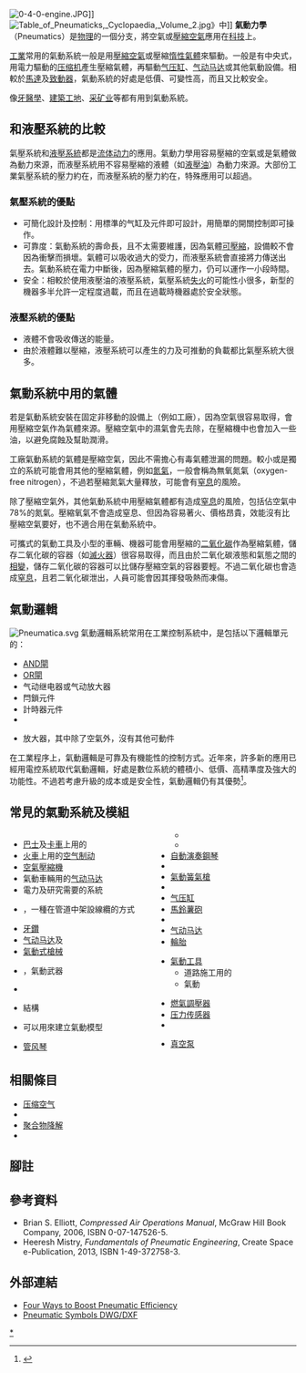 [[File:0-4-0-engine.JPG|thumb]]]]
[[Image:Table_of_Pneumaticks,_Cyclopaedia,_Volume_2.jpg|thumb]]》中]]
'''氣動力學'''（Pneumatics）是[[物理|物理]]的一個分支，將空氣或[[壓縮空氣|壓縮空氣]]應用在[[科技|科技]]上。

[[工業|工業]]常用的氣動系統一般是用[[壓縮空氣|壓縮空氣]]或壓縮[[不活性氣體|惰性氣體]]來驅動。一般是有中央式，用電力驅動的[[压缩机|压缩机]]產生壓縮氣體，再驅動[[气压缸|气压缸]]、[[气动马达|气动马达]]或其他氣動設備。相較於[[馬達|馬達]]及[[致動器|致動器]]，氣動系統的好處是低價、可變性高，而且又比較安全。

像[[牙醫學|牙醫學]]、[[建築工地|建築工地]]、[[采矿业|采矿业]]等都有用到氣動系統。

==和液壓系統的比較==
氣壓系統和[[液壓系統|液壓系統]]都是[[流体动力|流体动力]]的應用。氣動力學用容易壓縮的空氣或是氣體做為動力來源，而液壓系統用不容易壓縮的液體（如[[液壓油|液壓油]]）為動力來源。大部份工業氣壓系統的壓力約在{{Convert|80|to|100|psi|kPa|lk=on}}，而液壓系統的壓力約在{{Convert|1000|to|5000|psi|MPa|abbr=on}}，特殊應用可以超過{{Convert|10000|psi|MPa|abbr=on}}。{{Citation needed|date=2015-07}}

===氣壓系統的優點===
*可簡化設計及控制：用標準的气缸及元件即可設計，用簡單的開關控制即可操作。
*可靠度：氣動系統的壽命長，且不太需要維護，因為氣體[[壓縮性|可壓縮]]，設備較不會因為衝擊而損壞。氣體可以吸收過大的受力，而液壓系統會直接將力傳送出去。氣動系統在電力中斷後，因為壓縮氣體的壓力，仍可以運作一小段時間。
*安全：相較於使用液壓油的液壓系統，氣壓系統[[失火|失火]]的可能性小很多，新型的機器多半允許一定程度過載，而且在過載時機器處於安全狀態。

===液壓系統的優點===
* 液體不會吸收傳送的能量。
* 由於液體難以壓縮，液壓系統可以產生的力及可推動的負載都比氣壓系統大很多。
<!--* 因為液壓系統的流體難以壓縮，因此會有[[彈簧|彈簧]]的作用，當{{le|液壓油|hydraulic fluid}}不流動時， flow is stopped, the slightest motion of the load releases the pressure on the load; there is no need to "bleed off" pressurized air to release the pressure on the load.
-->
==氣動系統中用的氣體==
若是氣動系統安裝在固定非移動的設備上（例如工廠），因為空氣很容易取得，會用壓縮空氣作為氣體來源。壓縮空氣中的濕氣會先去除，在壓縮機中也會加入一些油，以避免腐蝕及幫助潤滑。

工廠氣動系統的氣體是壓縮空氣，因此不需擔心有毒氣體泄漏的問題。較小或是獨立的系統可能會用其他的壓縮氣體，例如[[氮氣|氮氣]]，一般會稱為無氧氮氣（oxygen-free nitrogen），不過若壓縮氮氣大量釋放，可能會有[[窒息|窒息]]的風險。

除了壓縮空氣外，其他氣動系統中用壓縮氣體都有造成[[窒息|窒息]]的風險，包括佔空氣中78%的氮氣。壓縮氧氣不會造成窒息、但因為容易著火、價格昂貴，效能沒有比壓縮空氣要好，也不適合用在氣動系統中。

可攜式的氣動工具及小型的車輛、機器可能會用壓縮的[[二氧化碳|二氧化碳]]作為壓縮氣體，儲存二氧化碳的容器（如[[滅火器|滅火器]]）很容易取得，而且由於二氧化碳液態和氣態之間的[[相變|相變]]，儲存二氧化碳的容器可以比儲存壓縮空氣的容器要輕。不過二氧化碳也會造成[[窒息|窒息]]，且若二氧化碳泄出，人員可能會因其揮發吸熱而凍傷。

==氣動邏輯==
<!--{{further2|[[Pneumatic_circuit|Pneumatic circuit]]}}-->
[[File:Pneumatica.svg|thumb]]
氣動邏輯系統常用在工業控制系統中，是包括以下邏輯單元的{{le|气动回路|Pneumatic circuit}}：

*[[逻辑与|AND閘]]
*[[邏輯或|OR閘]]
*气动继电器或气动放大器
*閂鎖元件
*計時器元件
* {{le|Sorteberg 继电器|Sorteberg relay}}
* {{le|浮子|Fluidics}}放大器，其中除了空氣外，沒有其他可動件

在工業程序上，氣動邏輯是可靠及有機能性的控制方式。近年來，許多新的應用已經用電控系統取代氣動邏輯，好處是數位系統的體積小、低價、高精準度及強大的功能性。不過若考慮升級的成本或是安全性，氣動邏輯仍有其優勢<ref>{{cite web|last=KMC Controls|title=Air Today, Digital Tomorrow: Pneumatic to BAS Conversions|url=http://www.kmccontrols.com/products/Air_Today_Digital_Tomorrow.aspx|accessdate=8 April 2013|deadurl=yes|archiveurl=https://web.archive.org/web/20131019043259/http://www.kmccontrols.com/products/Air_Today_Digital_Tomorrow.aspx|archivedate=2013年10月19日}}</ref>。

==常見的氣動系統及模組==
<div style="-moz-column-count:2; -webkit-column-count:2; column-count:2;">
*[[巴士|巴士]]及[[卡車|卡車]]上用的{{le|空氣制動器 (車輛)|Air brake (road vehicle)|空氣制動器}}
*[[火車|火車]]上用的[[空气制动|空气制动]]
*[[空氣壓縮機|空氣壓縮機]]
*氣動車輛用的[[气动马达|气动马达]]
*電力及{{le|神经胃肠病学|Neurogastroenterology}}研究需要的{{le|恆壓器|Barostat|恆壓}}系統
*{{le|線纜喷注|en:Cable jetting}}，一種在管道中架設線纜的方式
*[[牙鑽|牙鑽]]
*[[气动马达|气动马达]]及{{le|氣動車輛|compressed-air vehicle}}
*[[氣動式_(槍械)|氣動式槍械]]
*{{le|Holman Projector|Holman Projector}}，氣動武器
*{{le|暖通空調控制系統|HVAC control system}}
*{{le|充氣|Inflatable}}結構
*{{le|樂高氣動模組|Lego pneumatics}}可以用來建立氣動模型
*[[管风琴|管风琴]]
**{{le|電氣動動作|Electro-pneumatic action}}
**{{le|管状气动动作|Tubular-pneumatic action}}
*[[自動演奏鋼琴|自動演奏鋼琴]]
*{{le|氣動致動器|Pneumatic actuator}}
*[[氣槍#气弹簧|氣動簧氣槍]]
*{{le|气压囊|Pneumatic bladder}}
*[[气压缸|气压缸]]
*[[馬鈴薯砲|馬鈴薯砲]]
*{{le|氣動管道#氣動郵件|Pneumatic tube#Pneumatic post|氣動郵件系統}}
*[[气动马达|气动马达]]
*[[輪胎|輪胎]]

*[[氣動工具|氣動工具]]
**道路施工用的{{le|手提钻|Jackhammer}}
**氣動{{le|釘槍|Nailgun}}

*[[燃氣調壓器|燃氣調壓器]]
*[[压力传感器|压力传感器]]
*{{le|压力开关|Pressure switch}}

*[[真空泵|真空泵]]
</div>

==相關條目==
*[[压缩空气|压缩空气]]
*{{le|臭氧裂纹|Ozone cracking}}
*[[聚合物降解|聚合物降解]]
*{{le|Pneudraulics|Pneudraulics}}

==腳註==
{{Reflist}}

==參考資料==
* Brian S. Elliott, ''Compressed Air Operations Manual'', McGraw Hill Book Company, 2006, ISBN 0-07-147526-5.
* Heeresh Mistry, ''Fundamentals of Pneumatic Engineering'', Create Space e-Publication, 2013, ISBN 1-49-372758-3.

==外部連結==
{{Wiktionary}}
* [http://www.designworldonline.com/articles/5265/203/Four-Ways-to-Boost-Pneumatic-Efficiency.aspx  Four Ways to Boost Pneumatic Efficiency] {{Wayback|url=http://www.designworldonline.com/articles/5265/203/Four-Ways-to-Boost-Pneumatic-Efficiency.aspx |date=20101024001656 }}
* [https://web.archive.org/web/20120508035742/http://www.pneumatikplan.de/wp1/en/pneumatiksymbole/ Pneumatic Symbols DWG/DXF]

{{鐵路制動系統}}

[[Category:气体力学|*]]